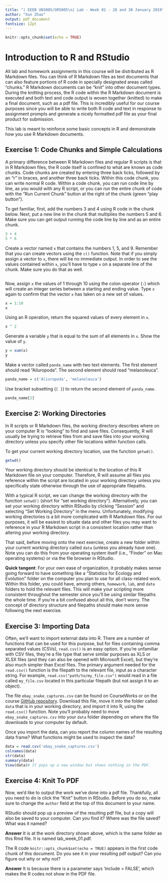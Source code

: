 ```yaml
---
title: "| EEEB UN3005/GR5005\n| Lab - Week 01 - 28 and 30 January 2019"
author: "Xun Zhao"
output: pdf_document
fontsize: 12pt
---
```


```r

knitr::opts_chunk$set(echo = TRUE)
```


# Introduction to R and RStudio

All lab and homework assignments in this course will be distributed as R Markdown files. You can think of R Markdown files as text documents that can also feature portions of R code in specially designated areas called "chunks." R Markdown documents can be "knit" into other document types. During the knitting process, the R code within the R Markdown document is executed and both text and code output is woven together (knitted) to make a final document, such as a pdf file. This is incredibly useful for our course purposes since you will be able to write both R code and text in response to assignment prompts and generate a nicely formatted pdf file as your final product for submission.

This lab is meant to reinforce some basic concepts in R and demonstrate how you use R Markdown documents.


## Exercise 1: Code Chunks and Simple Calculations

A primary difference between R Markdown files and regular R scripts is that in R Markdown files, the R code itself is confined to what are known as code chunks. Code chunks are created by entering three back ticks, followed by an "r" in braces, and another three back ticks. Within this code chunk, you can write normal R code. Within a code chunk, you can run code line by line, as you would with any R script, or you can run the entire chunk of code with the "Run Current Chunk" button at the right of the chunk (green "play button").

To get familiar, first, add the numbers 3 and 4 using R code in the chunk below. Next, put a new line in the chunk that multiplies the numbers 5 and 6. Make sure you can get output running the code line by line and as an entire chunk. 

```r
3 + 4
5 * 6
```

Create a vector named `x` that contains the numbers 1, 5, and 9. Remember that you can create vectors using the `c()` function. Note that if you simply assign a vector to `x`, there will be no immediate output. In order to see the values contained within `x`, you'll have to type `x` on a separate line of the chunk. Make sure you do that as well. 

```r

```

Now, assign `x` the values of 1 through 10 using the colon operator (`:`) which will create an integer series between a starting and ending value. Type `x` again to confirm that the vector `x` has taken on a new set of values.

```r
x = 1:10
x
```

Using an R operation, return the squared values of every element in `x`.

```r
x ^ 2
```

Generate a variable `y` that is equal to the sum of all elements in `x`. Show the value of `y`.

```r
y = sum(x)
y
```

Make a vector called `panda_name` with two text elements. The first element should read "Ailuropoda". The second element should read "melanoleuca".

```r
panda_name = c('Aliuropoda', 'melanoleuca')
```

Use bracket subsetting (`[ ]`) to return the second element of `panda_name`.

```r
panda_name[2]
```


## Exercise 2: Working Directories

In R scripts or R Markdown files, the working directory describes where on your computer R is "looking" to find and save files. Consequently, R will usually be trying to retrieve files from and save files into your working directory unless you specify other file locations within function calls. 

To get your current working directory location, use the function `getwd()`.

```r
getwd()
```

Your working directory should be identical to the location of this R Markdown file on your computer. Therefore, R will assume all files you reference within the script are located in your working directory unless you specifically state otherwise through the use of appropriate filepaths.

With a typical R script, we can change the working directory with the function `setwd()` (short for "set working directory"). Alternatively, you can set your working directory within RStudio by clicking "Session" and selecting "Set Working Directory" in the menu. Unfortunately, modifying working directories is a bit more complicated with R Markdown files. For our purposes, it will be easiest to situate data and other files you may want to reference in your R Markdown script in a consistent location rather than altering your working directory. 

That said, before moving onto the next exercise, create a new folder within your current working directory called `data` (unless you already have one). Note you can do this from your operating system itself (i.e., "Finder" on Mac operating systems) or via the file browser in RStudio.

**Quick tangent**: For your own ease of organization, it probably makes sense going forward to have something like a "Statistics for Ecology and Evolution" folder on the computer you plan to use for all class-related work. Within this folder, you could have, among others, `homework`, `lab`, and `data` folders to hold the relevant files. This will make your scripting more consistent throughout the semester since you'll be using similar filepaths the whole time. If you're a bit confused about all this, don't worry. The concept of directory structure and filepaths should make more sense following the next exercise.


## Exercise 3: Importing Data

Often, we'll want to import external data into R. There are a number of functions that can be used for this purpose, but for files containing comma separated values (CSVs), `read.csv()` is an easy option. If you're unfamiliar with CSV files, they're a file type that serve similar purposes as XLS or XLSX files (and they can also be opened with Microsoft Excel), but they're also much simpler than Excel files. The primary argument needed for the `read.csv()` function is the filepath to the relevant file, input as a character string. For example, `read.csv("path/to/my_file.csv")` would read in a file called `my_file.csv` located in this particular filepath (but not assign it to an object). 

The file `ebay_snake_captures.csv` can be found on CourseWorks or on the course [GitHub repository](https://github.com/eveskew/stats_eco_evo_spring2019). Download this file, move it into the folder called `data` that is in your working directory, and import it into R, using the `read.csv()` function. Note you'll probably need to move `ebay_snake_captures.csv` into your `data` folder depending on where the file downloads to your computer by default.

Once you import the data, can you report the column names of the resulting data frame? What functions might be used to inspect the data?

```r
data = read.csv('ebay_snake_captures.csv')
colnames(data)
str(data)
summary(data)
View(data)# It pops up a new window but shows nothing in the PDF.
```


## Exercise 4: Knit To PDF

Now, we'd like to output the work we've done into a pdf file. Thankfully, all you need to do is click the "Knit" button in RStudio. Before you do so, make sure to change the `author` field at the top of this document to your name.

RStudio should pop up a preview of the resulting pdf file, but a copy will also be saved to your computer. Can you find it? Where was the file saved? What was it named?

**Answer** It is at the work directory shown above, which is the same folder as this Rmd file. It is named lab_week_01.pdf.

The R code `knitr::opts_chunk$set(echo = TRUE)` appears in the first code chunk of this document. Do you see it in your resulting pdf output? Can you figure out why or why not?

**Answer** It is because there is a parameter says 'include = FALSE', which makes the R codes not show in the PDF file.

